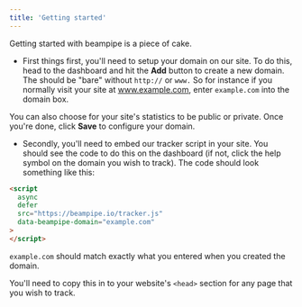```yaml
---
title: 'Getting started'
---
```


Getting started with beampipe is a piece of cake.

- First things first, you'll need to setup your domain on our site. To do
this, head to the dashboard and hit the **Add** button to create a new domain.
The should be "bare" without `http://` or `www.` So for instance if you normally
visit your site at www.example.com, enter `example.com` into the domain box.

You can also choose for your site's statistics to be public or private. Once
you're done, click **Save** to configure your domain.

- Secondly, you'll need to embed our tracker script in your site. You should see the code
to do this on the dashboard (if not, click the help symbol on the domain you
wish to track). The code should look something like this:

```html
<script
  async
  defer
  src="https://beampipe.io/tracker.js"
  data-beampipe-domain="example.com"
>
</script>
```

`example.com` should match exactly what you entered when you created the domain.

You'll need to copy this in to your website's `<head>` section for any page
that you wish to track.
